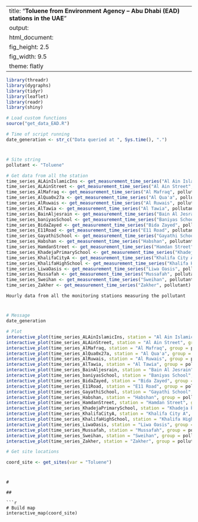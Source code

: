 
---
title: "**Toluene from Environment Agency – Abu Dhabi (EAD) stations in the UAE**"
output:
  html_document:
    fig_height: 2.5
    fig_width: 9.5
    theme: flatly
---

```{r set_up, message = FALSE, echo = FALSE, warning = FALSE}
library(threadr)
library(dygraphs)
library(tidyr)
library(leaflet)
library(readr)
library(shiny)

# Load custom functions
source("get_data_EAD.R")

# Time of script running
date_generation <- str_c("Data queried at ", Sys.time(), ".")
```
# 

## 
```{r import_data, message = FALSE, echo = FALSE, results = "hide", cache = TRUE}

# Site string
pollutant <- "Toluene"

# Get data from all the station
time_series_ALAinIslamicIns <- get_measurement_time_series("Al Ain Islamic Ins", pollutant)
time_series_ALAinStreet <- get_measurement_time_series("Al Ain Street", pollutant)
time_series_AlMafraq <- get_measurement_time_series("Al Mafraq", pollutant)
time_series_AlQua0x27a <- get_measurement_time_series("Al Qua'a", pollutant)
time_series_AlRuwais <- get_measurement_time_series("Al Ruwais", pollutant)
time_series_AlTawia <- get_measurement_time_series("Al Tawia", pollutant)
time_series_BainAljesrain <- get_measurement_time_series("Bain Al Jesrain", pollutant)
time_series_baniyasSchool <- get_measurement_time_series("Baniyas School", pollutant)
time_series_BidaZayed <- get_measurement_time_series("Bida Zayed", pollutant)
time_series_E11Road <- get_measurement_time_series("E11 Road", pollutant)
time_series_GayathiSchool <- get_measurement_time_series("Gayathi School", pollutant)
time_series_Habshan <- get_measurement_time_series("Habshan", pollutant)
time_series_HamdanStreet <- get_measurement_time_series("Hamdan Street", pollutant)
time_series_KhadejaPrimarySchool <- get_measurement_time_series("Khadeja Primary School", pollutant)
time_series_KhalifaCityA <- get_measurement_time_series("Khalifa City A", pollutant)
time_series_KhalifaHighSchool <- get_measurement_time_series("Khalifa High School", pollutant)
time_series_LiwaOasis <- get_measurement_time_series("Liwa Oasis", pollutant)
time_series_Mussafah <- get_measurement_time_series("Mussafah", pollutant)
time_series_Sweihan <- get_measurement_time_series("Sweihan", pollutant)
time_series_Zakher <- get_measurement_time_series("Zakher", pollutant)
```

 `Hourly data from all the monitoring stations measuring the pollutant`
 
# 

## 

```{r plot_EAD_LAT, echo = FALSE, cache = TRUE}
# Message
date_generation

# Plot
interactive_plot(time_series_ALAinIslamicIns, station = "Al Ain Islamic Ins", group =   pollutant, pollu="Toluene")
interactive_plot(time_series_ALAinStreet, station = "Al Ain Street", group = pollutant, pollu="Toluene")
interactive_plot(time_series_AlMafraq, station = "Al Mafraq", group = pollutant, pollu="Toluene")
interactive_plot(time_series_AlQua0x27a, station = "Al Qua'a", group = pollutant, pollu="Toluene")
interactive_plot(time_series_AlRuwais, station = "Al Ruwais", group = pollutant, pollu="Toluene")
interactive_plot(time_series_AlTawia, station = "Al Tawia", group = pollutant, pollu="Toluene")
interactive_plot(time_series_BainAljesrain, station = "Bain Al Jesrain", group = pollutant, pollu="Toluene")
interactive_plot(time_series_baniyasSchool, station = "Baniyas School", group = pollutant, pollu="Toluene")
interactive_plot(time_series_BidaZayed, station = "Bida Zayed", group = pollutant, pollu="Toluene")
interactive_plot(time_series_E11Road, station = "E11 Road", group = pollutant, pollu="Toluene")
interactive_plot(time_series_GayathiSchool, station = "Gayathi School", group = pollutant, pollu="Toluene")
interactive_plot(time_series_Habshan, station = "Habshan", group = pollutant, pollu="Toluene")
interactive_plot(time_series_HamdanStreet, station = "Hamdan Street", group = pollutant, pollu="Toluene")
interactive_plot(time_series_KhadejaPrimarySchool, station = "Khadeja Primary School", group = pollutant, pollu="Toluene")
interactive_plot(time_series_KhalifaCityA, station = "Khalifa City A", group = pollutant, pollu="Toluene")
interactive_plot(time_series_KhalifaHighSchool, station = "Khalifa High School", group =pollutant, pollu="Toluene")
interactive_plot(time_series_LiwaOasis, station = "Liwa Oasis", group = pollutant, pollu="Toluene")
interactive_plot(time_series_Mussafah, station = "Mussafah", group = pollutant, pollu="Toluene")
interactive_plot(time_series_Sweihan, station = "Sweihan", group = pollutant, pollu="Toluene")
interactive_plot(time_series_Zakher, station = "Zakher", group = pollutant, pollu="Toluene")


```


```{r import_data_for_map, message = FALSE, echo = FALSE, results = "hide", cache = TRUE}

# Get site locations

coord_site <- get_sites(var = "Toluene")

```
#
```
#
 
##

```{r map, fig.height = 8, echo = FALSE, message = FALSE, cache = TRUE}
# Build map
interactive_map(coord_site)
```

 
 